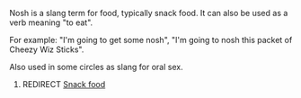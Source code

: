Nosh is a slang term for food, typically snack food.  It can also be used as a verb meaning "to eat".

For example: "I'm going to get some nosh", "I'm going to nosh this packet of Cheezy Wiz Sticks".  

Also used in some circles as slang for oral sex. 

#REDIRECT [[Snack food]]